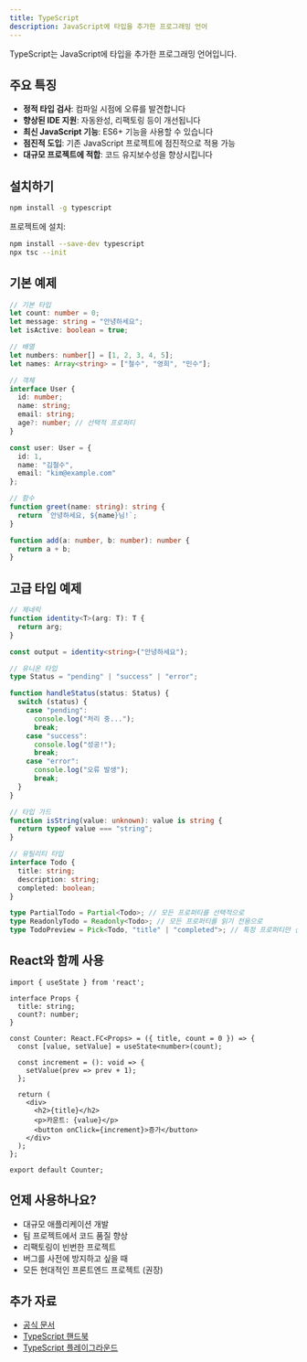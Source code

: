 ```yaml
---
title: TypeScript
description: JavaScript에 타입을 추가한 프로그래밍 언어
---
```


TypeScript는 JavaScript에 타입을 추가한 프로그래밍 언어입니다.

## 주요 특징

- **정적 타입 검사**: 컴파일 시점에 오류를 발견합니다
- **향상된 IDE 지원**: 자동완성, 리팩토링 등이 개선됩니다
- **최신 JavaScript 기능**: ES6+ 기능을 사용할 수 있습니다
- **점진적 도입**: 기존 JavaScript 프로젝트에 점진적으로 적용 가능
- **대규모 프로젝트에 적합**: 코드 유지보수성을 향상시킵니다

## 설치하기

```bash
npm install -g typescript
```

프로젝트에 설치:

```bash
npm install --save-dev typescript
npx tsc --init
```

## 기본 예제

```typescript
// 기본 타입
let count: number = 0;
let message: string = "안녕하세요";
let isActive: boolean = true;

// 배열
let numbers: number[] = [1, 2, 3, 4, 5];
let names: Array<string> = ["철수", "영희", "민수"];

// 객체
interface User {
  id: number;
  name: string;
  email: string;
  age?: number; // 선택적 프로퍼티
}

const user: User = {
  id: 1,
  name: "김철수",
  email: "kim@example.com"
};

// 함수
function greet(name: string): string {
  return `안녕하세요, ${name}님!`;
}

function add(a: number, b: number): number {
  return a + b;
}
```

## 고급 타입 예제

```typescript
// 제네릭
function identity<T>(arg: T): T {
  return arg;
}

const output = identity<string>("안녕하세요");

// 유니온 타입
type Status = "pending" | "success" | "error";

function handleStatus(status: Status) {
  switch (status) {
    case "pending":
      console.log("처리 중...");
      break;
    case "success":
      console.log("성공!");
      break;
    case "error":
      console.log("오류 발생");
      break;
  }
}

// 타입 가드
function isString(value: unknown): value is string {
  return typeof value === "string";
}

// 유틸리티 타입
interface Todo {
  title: string;
  description: string;
  completed: boolean;
}

type PartialTodo = Partial<Todo>; // 모든 프로퍼티를 선택적으로
type ReadonlyTodo = Readonly<Todo>; // 모든 프로퍼티를 읽기 전용으로
type TodoPreview = Pick<Todo, "title" | "completed">; // 특정 프로퍼티만 선택
```

## React와 함께 사용

```tsx
import { useState } from 'react';

interface Props {
  title: string;
  count?: number;
}

const Counter: React.FC<Props> = ({ title, count = 0 }) => {
  const [value, setValue] = useState<number>(count);

  const increment = (): void => {
    setValue(prev => prev + 1);
  };

  return (
    <div>
      <h2>{title}</h2>
      <p>카운트: {value}</p>
      <button onClick={increment}>증가</button>
    </div>
  );
};

export default Counter;
```

## 언제 사용하나요?

- 대규모 애플리케이션 개발
- 팀 프로젝트에서 코드 품질 향상
- 리팩토링이 빈번한 프로젝트
- 버그를 사전에 방지하고 싶을 때
- 모든 현대적인 프론트엔드 프로젝트 (권장)

## 추가 자료

- [공식 문서](https://www.typescriptlang.org)
- [TypeScript 핸드북](https://www.typescriptlang.org/docs/handbook/intro.html)
- [TypeScript 플레이그라운드](https://www.typescriptlang.org/play)

